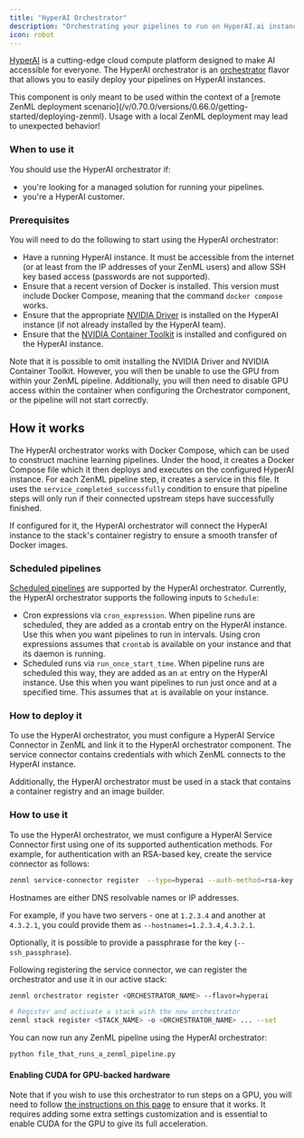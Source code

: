 ```yaml
---
title: "HyperAI Orchestrator"
description: "Orchestrating your pipelines to run on HyperAI.ai instances."
icon: robot
---
```


[HyperAI](https://www.hyperai.ai) is a cutting-edge cloud compute platform designed to make AI accessible for everyone. The HyperAI orchestrator is an [orchestrator](/v/0.70.0/versions/0.66.0/stack-components/orchestrators) flavor that allows you to easily deploy your pipelines on HyperAI instances.

<Note>
  This component is only meant to be used within the context of a [remote ZenML deployment scenario](/v/0.70.0/versions/0.66.0/getting-started/deploying-zenml). Usage with a local ZenML deployment may lead to unexpected behavior!
</Note>

### When to use it

You should use the HyperAI orchestrator if:

* you're looking for a managed solution for running your pipelines.
* you're a HyperAI customer.

### Prerequisites

You will need to do the following to start using the HyperAI orchestrator:

* Have a running HyperAI instance. It must be accessible from the internet (or at least from the IP addresses of your ZenML users) and allow SSH key based access (passwords are not supported).
* Ensure that a recent version of Docker is installed. This version must include Docker Compose, meaning that the command `docker compose` works.
* Ensure that the appropriate [NVIDIA Driver](https://www.nvidia.com/en-us/drivers/unix/) is installed on the HyperAI instance (if not already installed by the HyperAI team).
* Ensure that the [NVIDIA Container Toolkit](https://docs.nvidia.com/datacenter/cloud-native/container-toolkit/latest/install-guide.html) is installed and configured on the HyperAI instance.

Note that it is possible to omit installing the NVIDIA Driver and NVIDIA Container Toolkit. However, you will then be unable to use the GPU from within your ZenML pipeline. Additionally, you will then need to disable GPU access within the container when configuring the Orchestrator component, or the pipeline will not start correctly.

## How it works

The HyperAI orchestrator works with Docker Compose, which can be used to construct machine learning pipelines. Under the hood, it creates a Docker Compose file which it then deploys and executes on the configured HyperAI instance. For each ZenML pipeline step, it creates a service in this file. It uses the `service_completed_successfully` condition to ensure that pipeline steps will only run if their connected upstream steps have successfully finished.

If configured for it, the HyperAI orchestrator will connect the HyperAI instance to the stack's container registry to ensure a smooth transfer of Docker images.

### Scheduled pipelines

[Scheduled pipelines](/v/0.70.0/versions/0.66.0/how-to/build-pipelines/schedule-a-pipeline) are supported by the HyperAI orchestrator. Currently, the HyperAI orchestrator supports the following inputs to `Schedule`:

* Cron expressions via `cron_expression`. When pipeline runs are scheduled, they are added as a crontab entry on the HyperAI instance. Use this when you want pipelines to run in intervals. Using cron expressions assumes that `crontab` is available on your instance and that its daemon is running.
* Scheduled runs via `run_once_start_time`. When pipeline runs are scheduled this way, they are added as an `at` entry on the HyperAI instance. Use this when you want pipelines to run just once and at a specified time. This assumes that `at` is available on your instance.

### How to deploy it

To use the HyperAI orchestrator, you must configure a HyperAI Service Connector in ZenML and link it to the HyperAI orchestrator component. The service connector contains credentials with which ZenML connects to the HyperAI instance.

Additionally, the HyperAI orchestrator must be used in a stack that contains a container registry and an image builder.

### How to use it

To use the HyperAI orchestrator, we must configure a HyperAI Service Connector first using one of its supported authentication methods. For example, for authentication with an RSA-based key, create the service connector as follows:

```bash
zenml service-connector register  --type=hyperai --auth-method=rsa-key --base64_ssh_key= --hostnames=,,.., --username=
```

Hostnames are either DNS resolvable names or IP addresses.

For example, if you have two servers - one at `1.2.3.4` and another at `4.3.2.1`, you could provide them as `--hostnames=1.2.3.4,4.3.2.1`.

Optionally, it is possible to provide a passphrase for the key (`--ssh_passphrase`).

Following registering the service connector, we can register the orchestrator and use it in our active stack:

```bash
zenml orchestrator register <ORCHESTRATOR_NAME> --flavor=hyperai

# Register and activate a stack with the new orchestrator
zenml stack register <STACK_NAME> -o <ORCHESTRATOR_NAME> ... --set
```

You can now run any ZenML pipeline using the HyperAI orchestrator:

```bash
python file_that_runs_a_zenml_pipeline.py
```

#### Enabling CUDA for GPU-backed hardware

Note that if you wish to use this orchestrator to run steps on a GPU, you will need to follow [the instructions on this page](/v/0.70.0/versions/0.66.0/how-to/training-with-gpus) to ensure that it works. It requires adding some extra settings customization and is essential to enable CUDA for the GPU to give its full acceleration.

